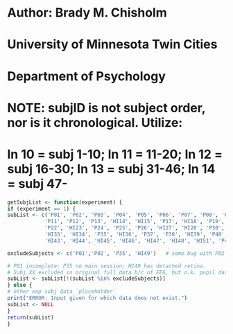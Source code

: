 # Author: Brady M. Chisholm
# University of Minnesota Twin Cities
# Department of Psychology

# NOTE: subjID is not subject order, nor is it chronological. Utilize: 
# ln 10 = subj 1-10; ln 11 = 11-20; ln 12 = subj 16-30; ln 13 = subj 31-46; ln 14 = subj 47-
```r
getSubjList <- function(experiment) {
if (experiment == 1) {
subList <- c('P01', 'P02', 'P03', 'P04', 'P05', 'P06', 'P07', 'P08', 'P09', 'P10',
            'P11', 'P12', 'P13', 'HI14', 'HI15', 'P17', 'HI18', 'P19', 'HI20', 'HI21',
            'P22', 'HI23', 'P24', 'P25', 'P26', 'HI27', 'HI28', 'P30', 'P31', 'P32',
            'HI33', 'HI34', 'P35', 'HI36', 'P37', 'P38', 'HI39', 'P40', 'HI41', 'HI42',
            'HI43', 'HI44', 'HI45', 'HI46', 'HI47', 'HI48', 'HI51', 'P41', 'HI50', 'HI52')

excludeSubjects <- c('P01','P02', 'P35', 'HI49')   # some bug with P02 subjID data, excluded for now 

# P01 incomplete; P35 no main session; HI49 has detached retina.
# Subj XX excluded in original full data b/c of EEG, but o.k. pupil data.
subList <- subList[!(subList %in% excludeSubjects)]
} else {
# other exp subj data `placeholder`
print("ERROR: Input given for which data does not exist.")
subList <- NULL
}
return(subList)
}
```

